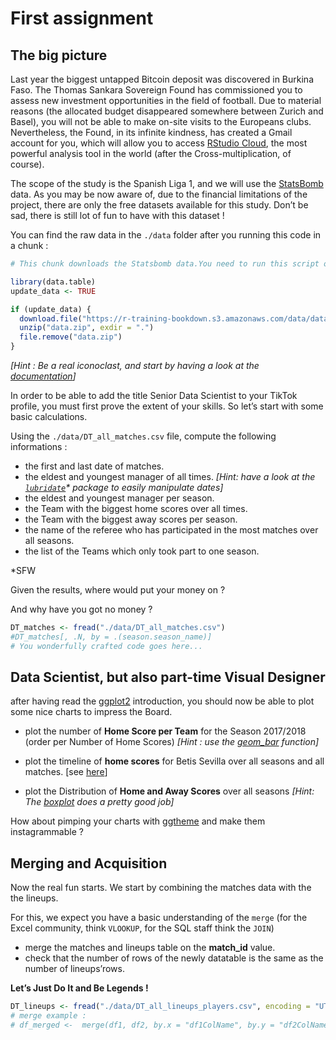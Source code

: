 # First assignment


## The big picture
Last year the biggest untapped Bitcoin deposit was discovered in Burkina Faso.
The Thomas Sankara Sovereign Found has commissioned you to assess new investment opportunities in the field of football. Due to material reasons (the allocated budget disappeared somewhere between Zurich and Basel), you will not be able to make on-site visits to the Europeans clubs. Nevertheless, the Found, in its infinite kindness, has created a Gmail account for you, which will allow you to access [RStudio Cloud](https://rstudio.cloud/), the most powerful analysis tool in the world (after the Cross-multiplication, of course).

The scope of the study is the Spanish Liga 1, and we will use the [StatsBomb](https://github.com/statsbomb/open-data) data.
As you may be now aware of, due to the financial limitations of the project, there are only the free datasets available for this study. Don't be sad, there is still lot of fun to have with this dataset !

You can find the raw data in the `./data` folder after you running this code in a chunk :

```r
# This chunk downloads the Statsbomb data.You need to run this script once, then you can set the `update_data` variable to `FALSE`

library(data.table)
update_data <- TRUE

if (update_data) {
  download.file("https://r-training-bookdown.s3.amazonaws.com/data/data.zip", dest = "data.zip", mode = "wb")
  unzip("data.zip", exdir = ".")
  file.remove("data.zip")
}
```

*[Hint : Be a real iconoclast, and start by having a look at the [documentation](https://github.com/statsbomb/open-data/tree/master/doc)]*


In order to be able to add the title Senior Data Scientist to your TikTok profile, you must first prove the extent of your skills. So let's start with some basic calculations.

Using the `./data/DT_all_matches.csv` file, compute the following informations :

- the first and last date of matches.
- the eldest and youngest manager of all times. *[Hint: have a look at the [`lubridate`](https://lubridate.tidyverse.org/)* package to easily manipulate dates]*
- the eldest and youngest manager per season.
- the Team with the biggest home scores over all times.
- the Team with the biggest away scores per season.
- the name of the referee who has participated in the most matches over all seasons.
- the list of the Teams which only took part to one season.

*SFW

Given the results, where would put your money on ? 

And why have you got no money ?

```r
DT_matches <- fread("./data/DT_all_matches.csv")
#DT_matches[, .N, by = .(season.season_name)]
# You wonderfully crafted code goes here...
```



## Data Scientist, but also part-time Visual Designer
after having read the [ggplot2](https://uc-r.github.io/ggplot_intro) introduction, you should now be able to plot some nice charts to impress the Board.

- plot the number of **Home Score per Team** for the Season 2017/2018 (order per Number of Home Scores)  *[Hint : use the  [geom_bar](https://www.r-graph-gallery.com/218-basic-barplots-with-ggplot2.html) function]*

- plot the timeline of **home scores** for Betis Sevilla over all seasons and all matches. [see [here](https://rpubs.com/admiralbyng/geom_line_tutorial)]
- plot the Distribution of **Home and Away Scores** over all seasons *[Hint: The [boxplot](https://t-redactyl.io/blog/2016/04/creating-plots-in-r-using-ggplot2-part-10-boxplots.html) does a pretty good job]*

How about pimping your charts with [ggtheme](https://yutannihilation.github.io/allYourFigureAreBelongToUs/ggthemes/) and make them instagrammable ? 


## Merging and Acquisition

Now the real fun starts. We start by combining the matches data with the the lineups.

For this, we expect you have a basic understanding of the `merge` (for the Excel community, think `VLOOKUP`, for the SQL staff think the `JOIN`)

- merge the matches and lineups table on the **match_id** value.
- check that the number of rows of the newly datatable is the same as the number of lineups'rows.

**Let’s Just Do It and Be Legends !**
```r
DT_lineups <- fread("./data/DT_all_lineups_players.csv", encoding = "UTF-8")
# merge example :
# df_merged <-  merge(df1, df2, by.x = "df1ColName", by.y = "df2ColName")
```
